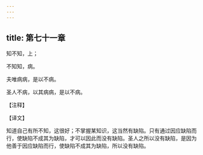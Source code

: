 ```yaml
---
---
---
```

title: 第七十一章
---

知不知，上；

不知知，病。

夫唯病病，是以不病。

圣人不病，以其病病，是以不病。

【注释】

【译文】

知道自己有所不知，这很好；不掌握某知识，这当然有缺陷。只有通过因应缺陷而行，使缺陷不成其为缺陷，才可以因此而没有缺陷。圣人之所以没有缺陷，是因为他善于因应缺陷而行，使缺陷不成其为缺陷，所以没有缺陷。